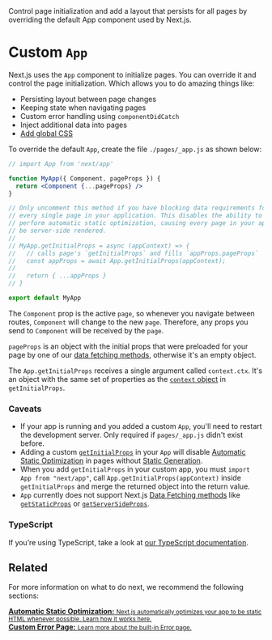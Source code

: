 <PageMeta>
   Control page initialization and add a layout that persists for all pages by overriding the default App component used by Next.js.
</PageMeta>

# Custom `App`

Next.js uses the `App` component to initialize pages. You can override it and control the page initialization. Which allows you to do amazing things like:

- Persisting layout between page changes
- Keeping state when navigating pages
- Custom error handling using `componentDidCatch`
- Inject additional data into pages
- [Add global CSS](/docs/basic-features/built-in-css-support.md#adding-a-global-stylesheet)

To override the default `App`, create the file `./pages/_app.js` as shown below:

```jsx
// import App from 'next/app'

function MyApp({ Component, pageProps }) {
  return <Component {...pageProps} />
}

// Only uncomment this method if you have blocking data requirements for
// every single page in your application. This disables the ability to
// perform automatic static optimization, causing every page in your app to
// be server-side rendered.
//
// MyApp.getInitialProps = async (appContext) => {
//   // calls page's `getInitialProps` and fills `appProps.pageProps`
//   const appProps = await App.getInitialProps(appContext);
//
//   return { ...appProps }
// }

export default MyApp
```

The `Component` prop is the active `page`, so whenever you navigate between routes, `Component` will change to the new `page`. Therefore, any props you send to `Component` will be received by the `page`.

`pageProps` is an object with the initial props that were preloaded for your page by one of our [data fetching methods](/docs/basic-features/data-fetching/overview.md), otherwise it's an empty object.

The `App.getInitialProps` receives a single argument called `context.ctx`. It's an object with the same set of properties as the [`context` object](/docs/api-reference/data-fetching/get-initial-props#context-object) in `getInitialProps`.

### Caveats

- If your app is running and you added a custom `App`, you'll need to restart the development server. Only required if `pages/_app.js` didn't exist before.
- Adding a custom [`getInitialProps`](/docs/api-reference/data-fetching/get-initial-props.md) in your `App` will disable [Automatic Static Optimization](/docs/advanced-features/automatic-static-optimization.md) in pages without [Static Generation](/docs/basic-features/data-fetching/get-static-props.md).
- When you add `getInitialProps` in your custom app, you must `import App from "next/app"`, call `App.getInitialProps(appContext)` inside `getInitialProps` and merge the returned object into the return value.
- `App` currently does not support Next.js [Data Fetching methods](/docs/basic-features/data-fetching/overview.md) like [`getStaticProps`](/docs/basic-features/data-fetching/get-static-props.md) or [`getServerSideProps`](/docs/basic-features/data-fetching/get-server-side-props.md).

### TypeScript

If you’re using TypeScript, take a look at [our TypeScript documentation](/docs/basic-features/typescript.md#custom-app).

## Related

For more information on what to do next, we recommend the following sections:

<div className="card">
  <a href="/docs/advanced-features/automatic-static-optimization.md">
    <b>Automatic Static Optimization:</b>
    <small>Next.js automatically optimizes your app to be static HTML whenever possible. Learn how it works here.</small>
  </a>
</div>

<div className="card">
  <a href="/docs/advanced-features/custom-error-page.md">
    <b>Custom Error Page:</b>
    <small>Learn more about the built-in Error page.</small>
  </a>
</div>

